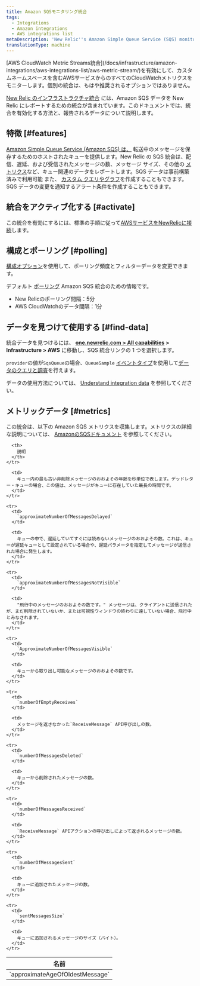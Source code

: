 ```yaml
---
title: Amazon SQSモニタリング統合
tags:
  - Integrations
  - Amazon integrations
  - AWS integrations list
metaDescription: 'New Relic''s Amazon Simple Queue Service (SQS) monitoring integration: what data it reports, and how to enable it.'
translationType: machine
---
```


<Callout variant="important">
  [AWS CloudWatch Metric Streams統合](/docs/infrastructure/amazon-integrations/aws-integrations-list/aws-metric-stream/)を有効にして、カスタムネームスペースを含むAWSサービスからのすべてのCloudWatchメトリクスをモニターします。個別の統合は、もはや推奨されるオプションではありません。
</Callout>

[New Relic のインフラストラクチャ統合](/docs/infrastructure/integrations-getting-started/getting-started/introduction-infrastructure-integrations) には、Amazon SQS データを New Relic にレポートするための統合が含まれています。このドキュメントでは、統合を有効化する方法と、報告されるデータについて説明します。

## 特徴 [#features]

[Amazon Simple Queue Service (Amazon SQS) は、](https://aws.amazon.com/sqs/) 転送中のメッセージを保存するためのホストされたキューを提供します。New Relic の SQS 統合は、配信、遅延、および受信されたメッセージの数、メッセージ サイズ、その他の [メトリクス](#metrics)など、キュー関連のデータをレポートします。SQS データは事前構築済みで利用可能 <InlinePopover type="dashboards"/>また、 [カスタム クエリやグラフ](/docs/infrastructure/integrations-getting-started/getting-started/use-integration-data-new-relic-insights)を作成することもできます。SQS データの変更を通知するアラート条件を作成することもできます。

## 統合をアクティブ化する [#activate]

この統合を有効にするには、標準の手順に従って[AWSサービスをNewRelicに接続](/docs/infrastructure/infrastructure-integrations/getting-started/connect-aws-integrations-infrastructure)します。

## 構成とポーリング [#polling]

[構成オプション](/docs/integrations/new-relic-integrations/getting-started/configure-polling-frequency-data-collection-cloud-integrations)を使用して、ポーリング頻度とフィルターデータを変更できます。

デフォルト [ポーリング](/docs/infrastructure/amazon-integrations/aws-integrations-list/aws-polling-intervals-infrastructure-integrations) Amazon SQS 統合のための情報です。

* New Relicのポーリング間隔：5分
* AWS CloudWatchのデータ間隔：1分

## データを見つけて使用する [#find-data]

統合データを見つけるには、 **[one.newrelic.com > All capabilities](https://one.newrelic.com/all-capabilities) > Infrastructure > AWS** に移動し、SQS 統合リンクの 1 つを選択します。

`provider`の値が`SqsQueue`の場合、`QueueSample` [イベントタイプ](/docs/using-new-relic/data/understand-data/query-new-relic-data)を使用して[データのクエリと調査](/docs/data-apis/understand-data/new-relic-data-types/#event-data)を行えます。

データの使用方法については、 [Understand integration data](/docs/infrastructure/integrations/find-use-infrastructure-integration-data) を参照してください。

## メトリックデータ [#metrics]

この統合は、以下の Amazon SQS メトリクスを収集します。メトリクスの詳細な説明については、 [AmazonのSQSドキュメント](http://docs.aws.amazon.com/AmazonCloudWatch/latest/monitoring/sqs-metricscollected.html) を参照してください。

<table>
  <thead>
    <tr>
      <th width={360}>
        名前
      </th>

      <th>
        説明
      </th>
    </tr>
  </thead>

  <tbody>
    <tr>
      <td>
        `approximateAgeOfOldestMessage`
      </td>

      <td>
        キュー内の最も古い非削除メッセージのおおよその年齢を秒単位で表します。デッドレター・キューの場合、この値は、メッセージがキューに存在していた最長の時間です。
      </td>
    </tr>

    <tr>
      <td>
        `approximateNumberOfMessagesDelayed`
      </td>

      <td>
        キューの中で、遅延していてすぐには読めないメッセージのおおよその数。これは、キューが遅延キューとして設定されている場合や、遅延パラメータを指定してメッセージが送信された場合に発生します。
      </td>
    </tr>

    <tr>
      <td>
        `approximateNumberOfMessagesNotVisible`
      </td>

      <td>
        "飛行中のメッセージのおおよその数です。" メッセージは、クライアントに送信されたが、まだ削除されていないか、または可視性ウィンドウの終わりに達していない場合、飛行中とみなされます。
      </td>
    </tr>

    <tr>
      <td>
        `ApproximateNumberOfMessagesVisible`
      </td>

      <td>
        キューから取り出し可能なメッセージのおおよその数です。
      </td>
    </tr>

    <tr>
      <td>
        `numberOfEmptyReceives`
      </td>

      <td>
        メッセージを返さなかった`ReceiveMessage` API呼び出しの数。
      </td>
    </tr>

    <tr>
      <td>
        `numberOfMessagesDeleted`
      </td>

      <td>
        キューから削除されたメッセージの数。
      </td>
    </tr>

    <tr>
      <td>
        `numberOfMessagesReceived`
      </td>

      <td>
        `ReceiveMessage` APIアクションの呼び出しによって返されるメッセージの数。
      </td>
    </tr>

    <tr>
      <td>
        `numberOfMessagesSent`
      </td>

      <td>
        キューに追加されたメッセージの数。
      </td>
    </tr>

    <tr>
      <td>
        `sentMessagesSize`
      </td>

      <td>
        キューに追加されるメッセージのサイズ（バイト）。
      </td>
    </tr>
  </tbody>
</table>